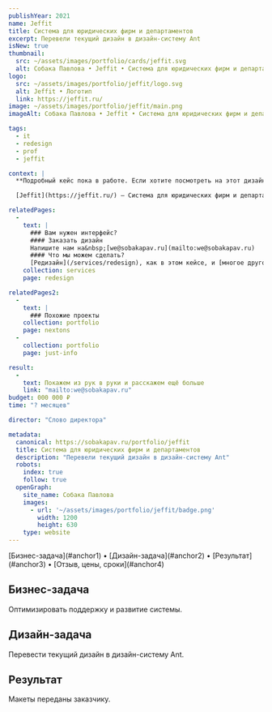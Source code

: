 ```yaml
---
publishYear: 2021
name: Jeffit
title: Система для юридических фирм и департаментов
excerpt: Перевели текущий дизайн в дизайн-систему Ant
isNew: true
thumbnail:
  src: ~/assets/images/portfolio/cards/jeffit.svg
  alt: Собака Павлова • Jeffit • Система для юридических фирм и департаментов
logo:
  src: ~/assets/images/portfolio/jeffit/logo.svg
  alt: Jeffit • Логотип
  link: https://jeffit.ru/
image: ~/assets/images/portfolio/jeffit/main.png
imageAlt: Собака Павлова • Jeffit • Система для юридических фирм и департаментов

tags:
  - it
  - redesign
  - prof
  - jeffit

context: |
  **Подробный кейс пока в работе. Если хотите посмотреть на этот дизайн в деталях, пишите нам на [we@sobakapav.ru](mailto:we@sobakapav.ru)**

  [Jeffit](https://jeffit.ru/) — Система для юридических фирм и департаментов

relatedPages:
  -
    text: |
      ### Вам нужен интерфейс?
      #### Заказать дизайн
      Напишите нам на&nbsp;[we@sobakapav.ru](mailto:we@sobakapav.ru) 
      #### Что мы можем сделать?
      [Редизайн](/services/redesign), как в этом кейсе, и [многое другое](/services). 
    collection: services
    page: redesign

relatedPages2:
  -
    text: |
      ### Похожие проекты
    collection: portfolio
    page: nextons
  - 
    collection: portfolio
    page: just-info

result:
  -
    text: Покажем из рук в руки и расскажем ещё больше
    link: "mailto:we@sobakapav.ru"
budget: 000 000 ₽
time: "? месяцев"

director: "Слово директора"

metadata:
  canonical: https://sobakapav.ru/portfolio/jeffit
  title: Система для юридических фирм и департаментов
  description: "Перевели текущий дизайн в дизайн-систему Ant"
  robots:
    index: true
    follow: true
  openGraph:
    site_name: Собака Павлова
    images:
      - url: '~/assets/images/portfolio/jeffit/badge.png'
        width: 1200
        height: 630
    type: website
---
```


<TOC>
[Бизнес-задача](#anchor1) • [Дизайн-задача](#anchor2) • [Результат](#anchor3) • [Отзыв, цены, сроки](#anchor4)
</TOC>

## <a name="anchor1" />Бизнес-задача

Оптимизировать поддержку и развитие системы.

## <a name="anchor2" />Дизайн-задача

Перевести текущий дизайн в дизайн-систему Ant.

## <a name="anchor3" />Результат

Макеты переданы заказчику.

## <a name="anchor4" />
